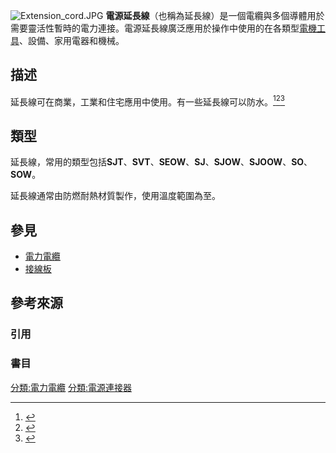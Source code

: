 {{about|單純讓電源線延長的設備|附多個插座的延長線|接線板}}
[[File:Extension_cord.JPG|thumb]]
'''電源延長線'''（也稱為延長線）是一個電纜與多個導體用於需要靈活性暫時的電力連接。電源延長線廣泛應用於操作中使用的在各類型[[電機|電機]][[工具|工具]]、設備、家用電器和機械。

==描述 ==
延長線可在商業，工業和住宅應用中使用。有一些延長線可以防水。<ref name="CooperRiggs">{{cite web|last1=Cooper|first1=Martin E.|last2=Riggs|first2=Linda|title=Don't Let Your Portable Cord Tie You Up|url=http://ecmweb.com/content/dont-let-your-portable-cord-tie-you|website=EC&M: Electrical Construction & Maintenance|publisher=Penton|accessdate=2016-03-24|date=May 1, 2000|volume=May 1998, Vol. 97 Issue 5, p68}}</ref><ref name="Qualtek">{{cite web|title=North American Power Cords|url=http://www.qualtekusa.com/PDFs/na_cable_designation.pdf|website=Qualtek USA|publisher=Qualtek Electronics Corporation|accessdate=2016-03-24}}</ref><ref name="Retractable">{{cite web|title=Extension Cord Ratings - Definitions & Designations|url=http://www.retractable-extension-cord.com/extension-cord-ratings.html|website=Retractable-extension-cord.com|accessdate=2016-03-24|archive-url=https://web.archive.org/web/20160405043238/http://www.retractable-extension-cord.com/extension-cord-ratings.html|archive-date=2016-04-05|dead-url=yes}}</ref>

==類型 ==
延長線，常用的類型包括'''SJT'''、'''SVT'''、'''SEOW'''、'''SJ'''、'''SJOW'''、'''SJOOW'''、'''SO'''、'''SOW'''。

延長線通常由防燃耐熱材質製作，使用溫度範圍為{{convert|-20|C|F}}至{{convert|90|C|F}}。

== 參見 ==
*[[電力電纜|電力電纜]]
*[[接線板|接線板]]

== 參考來源 ==
=== 引用 ===
{{reflist|2}}

===書目===

[[分類:電力電纜|分類:電力電纜]]
[[分類:電源連接器|分類:電源連接器]]